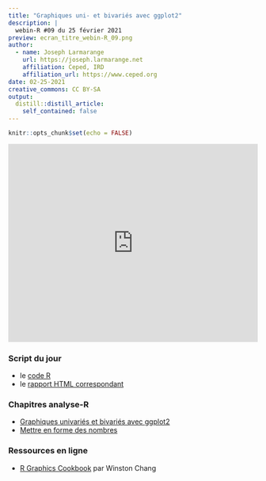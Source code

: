 ```yaml
---
title: "Graphiques uni- et bivariés avec ggplot2"
description: |
  webin-R #09 du 25 février 2021
preview: ecran_titre_webin-R_09.png
author:
  - name: Joseph Larmarange
    url: https://joseph.larmarange.net
    affiliation: Ceped, IRD
    affiliation_url: https://www.ceped.org
date: 02-25-2021
creative_commons: CC BY-SA
output:
  distill::distill_article:
    self_contained: false
---
```



```r
knitr::opts_chunk$set(echo = FALSE)
```



<iframe width="100%" height="400" src="https://www.youtube.com/embed/73xvKXSnV1I" frameborder="0" allow="accelerometer; autoplay; clipboard-write; encrypted-media; gyroscope; picture-in-picture" allowfullscreen></iframe>

### Script du jour

- le [code R](https://raw.githubusercontent.com/larmarange/webin-R/main/_posts/2021-02-25-graphiques-uni-et-bivaries-avec-ggplot2/code_session_webin-R_09.R)
- le [rapport HTML correspondant](code_session_webin-R_09.html)


### Chapitres analyse-R

- [Graphiques univariés et bivariés avec ggplot2](http://larmarange.github.io/analyse-R/graphiques-bivaries-ggplot2.html)
- [Mettre en forme des nombres](http://larmarange.github.io/analyse-R/formater-nombres.html)

### Ressources en ligne

- [R Graphics Cookbook](https://r-graphics.org/) par Winston Chang